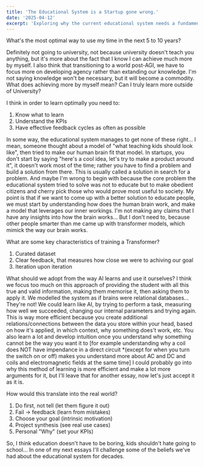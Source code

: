 ```yaml
---
title: 'The Educational System is a Startup gone wrong.'
date: '2025-04-12'
excerpt: 'Exploring why the current educational system needs a fundamental rethink, drawing parallels with startup methodologies and AI learning processes.'
---
```


What's the most optimal way to use my time in the next 5 to 10 years?

Definitely not going to university, not because university doesn't teach you anything, but it's more about the fact that I know I can achieve much more by myself. I also think that transitioning to a world post-AGI, we have to focus more on developing agency rather than extanding our knowledge. I'm not saying knowledge won't be necessary, but it will become a commodity.
What does achieving more by myself mean? Can I truly learn more outside of University?

I think in order to learn optimally you need to:
1) Know what to learn
2) Understand the KPIs
3) Have effective feedback cycles as often as possible

In some way, the educational system manages to get none of these right... I mean, someone thought about a model of "what teaching kids should look like", then tried to make our human brain fit that model. In startups, you don't start by saying "here's a cool idea, let's try to make a product around it", it doesn't work most of the time; rather you have to find a problem and build a solution from there. This is usually called a solution in search for a problem. And maybe I'm wrong to begin with because the core problem the educational system tried to solve was not to educate but to make obedient citizens and cherry pick those who would prove most useful to society.
My point is that if we want to come up with a better solution to educate people, we must start by understanding how does the human brain work, and make a model that leverages our inner workings.
I'm not making any claims that I have any insights into how the brain works... But I don't need to, because other people smarter than me came up with transformer models, which mimick the way our brain works.

What are some key characteristics of training a Transformer?
1. Curated dataset
2. Clear feedback, that measures how close we were to achiving our goal
3. Iteration upon iteration

What should we adopt from the way AI learns and use it ourselves? I think we focus too much on this approach of providing the student with all this true and valid information, making them memorise it, then asking them to apply it. We modelled the system as if brains were relational databases... They're not! We could learn like AI, by trying to perform a task, measuring how well we succeeded, changing our internal parameters and trying again. This is way more efficient because you create additional relations/connections between the data you store within your head, based on how it's applied, in which context, why something does't work, etc. You also learn a lot and develop intuition once you understand why something cannot be the way you want it to [for example understanding why a coil does NOT have impendance in a direct circuit *(except for when you turn the switch on or off) makes you understand more about AC and DC and coils and electromagnetic fields at the same time] I could probably go into why this method of learning is more efficient and make a lot more arguments for it, but I'll leave that for another essay, now let's just accept it as it is.

How would this translate into the real world? 
1. Do first, not tell (let them figure it out)
2. Fail → feedback (learn from mistakes)
3. Choose your goal (intrinsic motivation)
4. Project synthesis (see real use cases)
5. Personal "Why" (set your KPIs)

So, I think education doesn't have to be boring, kids shouldn't hate going to school... In one of my next essays I'll challenge some of the beliefs we've had about the educational system for decades.